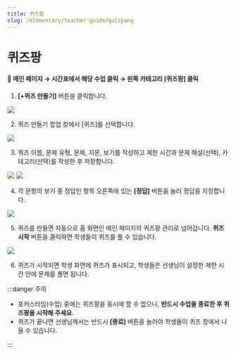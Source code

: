 ```yaml
---
title: 퀴즈팡
slug: /elementary/teacher-guide/quizpang
---
```



# 퀴즈팡

#### 📍 메인 페이지 → 시간표에서 해당 수업 클릭 → 왼쪽 카테고리 [퀴즈팡] 클릭

1. **[+퀴즈 만들기]** 버튼을 클릭합니다.

<Image src="/img/kr/elementary/teacher/06-01.jpg" size="lg" />

2. 퀴즈 만들기 팝업 창에서 [퀴즈]를 선택합니다.

<Image src="/img/kr/elementary/teacher/06-02.jpg" size="lg" />

3. 퀴즈 이름, 문제 유형, 문제, 지문, 보기를 작성하고 제한 시간과 문제 해설(선택), 카테고리(선택)를 작성한 후 저장합니다.

<Image src="/img/kr/elementary/teacher/06-03.jpg" size="lg" />
<Image src="/img/kr/elementary/teacher/06-05.jpg" size="lg" />

4. 각 문항의 보기 중 정답인 항목 오른쪽에 있는 **[정답]** 버튼을 눌러 정답을 지정합니다.

<Image src="/img/kr/elementary/teacher/06-04.jpg" size="lg" />

5. 퀴즈를 만들면 자동으로 홈 화면인 메인 페이지의 퀴즈팡 관리로 넘어갑니다. **퀴즈 시작** 버튼을 클릭하면 학생들이 퀴즈를 풀 수 있습니다.

<Image src="/img/kr/elementary/teacher/06-06.jpg" size="lg" />

6. 퀴즈가 시작되면 학생 화면에 퀴즈가 표시되고, 학생들은 선생님이 설정한 제한 시간 안에 문제를 풀면 됩니다.

:::danger 주의

- 포커스타임(수업) 중에는 퀴즈팡을 동시에 할 수 없으니, **반드시 수업을 종료한 후 퀴즈팡을 시작해 주세요.**
- 퀴즈가 끝나면 선생님께서는 반드시 **[종료]** 버튼을 눌러야 학생들이 퀴즈 창에서 나올 수 있습니다.

:::
